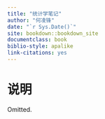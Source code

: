```yaml
--- 
title: "统计学笔记"
author: "何凌锋"
date: "`r Sys.Date()`"
site: bookdown::bookdown_site
documentclass: book
biblio-style: apalike
link-citations: yes
---
```


# 说明 {-}

Omitted.
